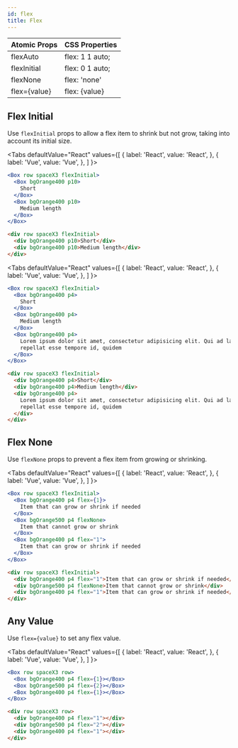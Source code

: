 ```yaml
---
id: flex
title: Flex
---
```



| Atomic Props | CSS Properties  |
| ------------ | --------------- |
| flexAuto     | flex: 1 1 auto; |
| flexInitial  | flex: 0 1 auto; |
| flexNone     | flex: 'none'    |
| flex={value} | flex: {value}   |

## Flex Initial

Use `flexInitial` props to allow a flex item to shrink but not grow, taking into account its initial size.

<Tabs
defaultValue="React"
values={[
{ label: 'React', value: 'React', },
{ label: 'Vue', value: 'Vue', },
]
}>
<TabItem value="React">

```jsx live
<Box row spaceX3 flexInitial>
  <Box bgOrange400 p10>
    Short
  </Box>
  <Box bgOrange400 p10>
    Medium length
  </Box>
</Box>
```

</TabItem>
<TabItem value="Vue">

```html
<div row spaceX3 flexInitial>
  <div bgOrange400 p10>Short</div>
  <div bgOrange400 p10>Medium length</div>
</div>
```

</TabItem>
</Tabs>

<Tabs
defaultValue="React"
values={[
{ label: 'React', value: 'React', },
{ label: 'Vue', value: 'Vue', },
]
}>
<TabItem value="React">

```jsx live
<Box row spaceX3 flexInitial>
  <Box bgOrange400 p4>
    Short
  </Box>
  <Box bgOrange400 p4>
    Medium length
  </Box>
  <Box bgOrange400 p4>
    Lorem ipsum dolor sit amet, consectetur adipisicing elit. Qui ad labore ipsam, aut rem quo
    repellat esse tempore id, quidem
  </Box>
</Box>
```

</TabItem>
<TabItem value="Vue">

```html
<div row spaceX3 flexInitial>
  <div bgOrange400 p4>Short</div>
  <div bgOrange400 p4>Medium length</div>
  <div bgOrange400 p4>
    Lorem ipsum dolor sit amet, consectetur adipisicing elit. Qui ad labore ipsam, aut rem quo
    repellat esse tempore id, quidem
  </div>
</div>
```

</TabItem>
</Tabs>

## Flex None

Use `flexNone` props to prevent a flex item from growing or shrinking.

<Tabs
defaultValue="React"
values={[
{ label: 'React', value: 'React', },
{ label: 'Vue', value: 'Vue', },
]
}>
<TabItem value="React">

```jsx live
<Box row spaceX3 flexInitial>
  <Box bgOrange400 p4 flex={1}>
    Item that can grow or shrink if needed
  </Box>
  <Box bgOrange500 p4 flexNone>
    Item that cannot grow or shrink
  </Box>
  <Box bgOrange400 p4 flex="1">
    Item that can grow or shrink if needed
  </Box>
</Box>
```

</TabItem>
<TabItem value="Vue">

```html
<div row spaceX3 flexInitial>
  <div bgOrange400 p4 flex="1">Item that can grow or shrink if needed</div>
  <div bgOrange500 p4 flexNone>Item that cannot grow or shrink</div>
  <div bgOrange400 p4 flex="1">Item that can grow or shrink if needed</div>
</div>
```

</TabItem>
</Tabs>

## Any Value

Use `flex={value}` to set any flex value.

<Tabs
defaultValue="React"
values={[
{ label: 'React', value: 'React', },
{ label: 'Vue', value: 'Vue', },
]
}>
<TabItem value="React">

```jsx live
<Box row spaceX3 row>
  <Box bgOrange400 p4 flex={1}></Box>
  <Box bgOrange500 p4 flex={2}></Box>
  <Box bgOrange400 p4 flex={1}></Box>
</Box>
```

</TabItem>
<TabItem value="Vue">

```html
<div row spaceX3 row>
  <div bgOrange400 p4 flex="1"></div>
  <div bgOrange500 p4 flex="2"></div>
  <div bgOrange400 p4 flex="1"></div>
</div>
```

</TabItem>
</Tabs>
